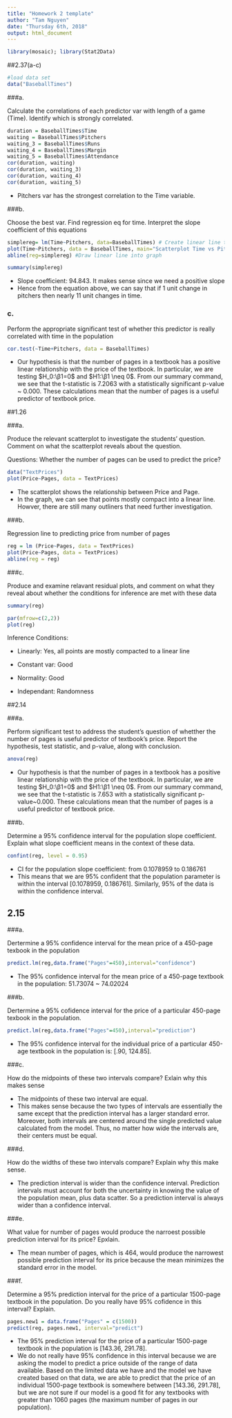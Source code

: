 ```yaml
---
title: "Homework 2 template"
author: "Tam Nguyen"
date: "Thursday 6th, 2018"
output: html_document
---
```

```r
library(mosaic); library(Stat2Data)
```
##2.37(a-c) 

```r
#load data set
data("BaseballTimes")
```

###a. 

Calculate the correlations of each predictor var with length of a game (Time). Identify which is strongly correlated.
```r
duration = BaseballTimes$Time
waiting = BaseballTimes$Pitchers
waiting_3 = BaseballTimes$Runs
waiting_4 = BaseballTimes$Margin
waiting_5 = BaseballTimes$Attendance
cor(duration, waiting)
cor(duration, waiting_3)
cor(duration, waiting_4)
cor(duration, waiting_5)
```

- Pitchers var has the strongest correlation to the Time variable. 

###b.

Choose the best var. Find regression eq for time. Interpret the slope coefficient of this equations
```r
simplereg= lm(Time~Pitchers, data=BaseballTimes) # Create linear line to see the relationship between pitchers and time variable
plot(Time~Pitchers, data = BaseballTimes, main="Scatterplot Time vs Pitchers ")  #Draw scatter points
abline(reg=simplereg) #Draw linear line into graph

```

```r
summary(simplereg)
```
- Slope coefficient: 94.843. It makes sense since we need a positive slope
- Hence from the equation above, we can say that if 1 unit change in pitchers then nearly 11 unit changes in time.

### c.

Perform the appropriate significant test of whether this predictor is really correlated with time in the population
```r
cor.test(~Time+Pitchers, data = BaseballTimes)
```
- Our hypothesis is that the number of pages in a textbook has a positive linear relationship with the price of the textbook. In particular, we are testing $H_0:\β1=0$ and $H1:\β1 \neq 0$. From our summary command, we see that the t-statistic is 7.2063 with a statistically significant p-value ~ 0.000. These calculations mean that the number of pages is a useful predictor of textbook price.

##1.26

###a.

Produce the relevant scatterplot to investigate the students’ question. Comment on what the scatterplot reveals about the question.

Questions: Whether the number of pages can be used to predict the price?
```r
data("TextPrices")
plot(Price~Pages, data = TextPrices)
```

- The scatterplot shows the relationship between Price and Page.
- In the graph, we can see that points mostly compact into a linear line. Howver, there are still many outliners that need further investigation. 

###b. 

Regression line to predicting price from number of pages

```r
reg = lm (Price~Pages, data = TextPrices)
plot(Price~Pages, data = TextPrices)
abline(reg = reg)

```

###c. 

Produce and examine relavant residual plots, and comment on what they reveal about whether the conditions for inference are met with these data
```r
summary(reg)
```
```r
par(mfrow=c(2,2))
plot(reg)
```

Inference Conditions: 

- Linearly: Yes, all points are mostly compacted to a linear line

- Constant var: Good

- Normality: Good

- Independant: Randomness



##2.14

###a. 

Perform significant test to address the student's question of whetther the number of pages is useful predictor of textbook's price. Report the hypothesis, test statistic, and p-value, along with conclusion.
```r
anova(reg)
```


- Our hypothesis is that the number of pages in a textbook has a positive linear relationship with the price of the textbook. In particular, we are testing $H_0:\β1=0$ and $H1:\β1 \neq 0$. From our summary command, we see that the t-statistic is 7.653 with a statistically significant p-value~0.000. These calculations mean that the number of pages is a useful predictor of textbook price.

###b. 

Determine a 95% confidence interval for the population slope coefficient. Explain what slope coefficient means in the context of these data.

```r
confint(reg, level = 0.95)
```
- CI for the population slope coefficient:  from 0.1078959 to 0.186761
- This means that we are 95% confident that the population parameter is within the interval [0.1078959, 0.186761]. Similarly, 95% of the data is within the confidence interval.

## 2.15

###a.

Dertermine a 95% confidence interval for the mean price of a 450-page texbook in the population
```r
predict.lm(reg,data.frame("Pages"=450),interval="confidence")
```
- The 95% confidence interval for the mean price of a 450-page textbook in the population: 51.73074 ~ 74.02024

###b. 

Dertermine a 95% cofidence interval for the price of a particular 450-page texbook in the population.
```r
predict.lm(reg,data.frame("Pages"=450),interval="prediction")
```
- The 95% confidence interval for the individual price of a particular 450-age textbook in the population is: [.90, 124.85].


###c. 

How do the midpoints of these two intervals compare? Exlain why this makes sense

- The midpoints of these two interval are equal.
- This makes sense because the two types of intervals are essentially the same except that the prediction interval has a larger standard error. Moreover, both intervals are centered around the single predicted value calculated from the model. Thus, no matter how wide the intervals are, their centers must be equal.
 
###d. 

How do the widths of these two intervals compare? Explain why this make sense.

- The prediction interval is wider than the confidence interval. Prediction intervals must account for both the uncertainty in knowing the value of the population mean, plus data scatter. So a prediction interval is always wider than a confidence interval.

###e.

What value for number of pages would produce the narroest possible prediction interval for its price? Epxlain.

- The mean number of pages, which is 464, would produce the narrowest possible prediction interval for its price because the mean minimizes the standard error in the model.

###f.

Determine a 95% prediction interval for the price of a particular 1500-page textbook in the population. Do you really have 95% cofidence in this interval? Explain.
```r
pages.new1 = data.frame("Pages" = c(1500))
predict(reg, pages.new1, interval="predict")
```

- The 95% prediction interval for the price of a particular 1500-page textbook in the population is [143.36, 291.78].
-  We do not really have 95% confidence in this interval because we are asking the model to predict a price outside of the range of data available. Based on the limited data we have and the model we have created based on that data, we are able to predict that the price of an individual 1500-page textbook is somewhere between [143.36, 291.78], but we are not sure if our model is a good fit for any textbooks with greater than 1060 pages (the maximum number of pages in our population).
